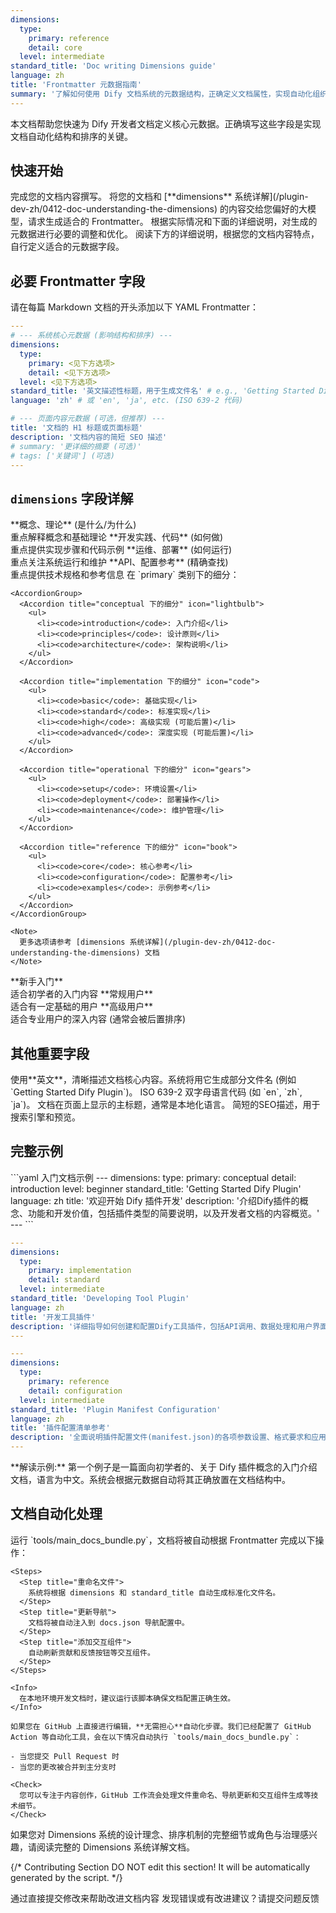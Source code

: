 ```yaml
---
dimensions:
  type:
    primary: reference
    detail: core
  level: intermediate
standard_title: 'Doc writing Dimensions guide'
language: zh
title: 'Frontmatter 元数据指南'
summary: '了解如何使用 Dify 文档系统的元数据结构，正确定义文档属性，实现自动化组织和排序。'
---
```


本文档帮助您快速为 Dify 开发者文档定义核心元数据。正确填写这些字段是实现文档自动化结构和排序的关键。

## 快速开始

<Tabs>
  <Tab title="使用大模型辅助">
    <Steps>
      <Step title="准备文档内容">
        完成您的文档内容撰写。
      </Step>
      <Step title="使用AI生成元数据">
        将您的文档和 [**dimensions** 系统详解](/plugin-dev-zh/0412-doc-understanding-the-dimensions) 的内容交给您偏好的大模型，请求生成适合的 Frontmatter。
      </Step>
      <Step title="手动优化">
        根据实际情况和下面的详细说明，对生成的元数据进行必要的调整和优化。
      </Step>
    </Steps>
  </Tab>
  <Tab title="手动定义">
    阅读下方的详细说明，根据您的文档内容特点，自行定义适合的元数据字段。
  </Tab>
</Tabs>

## 必要 Frontmatter 字段

请在每篇 Markdown 文档的开头添加以下 YAML Frontmatter：

```yaml
---
# --- 系统核心元数据 (影响结构和排序) ---
dimensions:
  type:
    primary: <见下方选项>
    detail: <见下方选项>
  level: <见下方选项>
standard_title: '英文描述性标题，用于生成文件名' # e.g., 'Getting Started Dify Plugin'
language: 'zh' # 或 'en', 'ja', etc. (ISO 639-2 代码)

# --- 页面内容元数据 (可选，但推荐) ---
title: '文档的 H1 标题或页面标题'
description: '文档内容的简短 SEO 描述'
# summary: '更详细的摘要 (可选)'
# tags: ['关键词'] (可选)
---
```

## `dimensions` 字段详解

<Tabs>
  <Tab title="type.primary">
    <CardGroup cols={2}>
      <Card title="conceptual" icon="lightbulb">
        **概念、理论** (是什么/为什么)
        <br />重点解释概念和基础理论
      </Card>
      <Card title="implementation" icon="code">
        **开发实践、代码** (如何做)
        <br />重点提供实现步骤和代码示例
      </Card>
      <Card title="operational" icon="gears">
        **运维、部署** (如何运行)
        <br />重点关注系统运行和维护
      </Card>
      <Card title="reference" icon="book">
        **API、配置参考** (精确查找)
        <br />重点提供技术规格和参考信息
      </Card>
    </CardGroup>
  </Tab>
  
  <Tab title="type.detail">
    在 `primary` 类别下的细分：
    
    <AccordionGroup>
      <Accordion title="conceptual 下的细分" icon="lightbulb">
        <ul>
          <li><code>introduction</code>: 入门介绍</li>
          <li><code>principles</code>: 设计原则</li>
          <li><code>architecture</code>: 架构说明</li>
        </ul>
      </Accordion>
      
      <Accordion title="implementation 下的细分" icon="code">
        <ul>
          <li><code>basic</code>: 基础实现</li>
          <li><code>standard</code>: 标准实现</li>
          <li><code>high</code>: 高级实现 (可能后置)</li>
          <li><code>advanced</code>: 深度实现 (可能后置)</li>
        </ul>
      </Accordion>
      
      <Accordion title="operational 下的细分" icon="gears">
        <ul>
          <li><code>setup</code>: 环境设置</li>
          <li><code>deployment</code>: 部署操作</li>
          <li><code>maintenance</code>: 维护管理</li>
        </ul>
      </Accordion>
      
      <Accordion title="reference 下的细分" icon="book">
        <ul>
          <li><code>core</code>: 核心参考</li>
          <li><code>configuration</code>: 配置参考</li>
          <li><code>examples</code>: 示例参考</li>
        </ul>
      </Accordion>
    </AccordionGroup>
    
    <Note>
      更多选项请参考 [dimensions 系统详解](/plugin-dev-zh/0412-doc-understanding-the-dimensions) 文档
    </Note>
  </Tab>
  
  <Tab title="level">
    <CardGroup cols={3}>
      <Card title="beginner" icon="seedling">
        **新手入门**
        <br />适合初学者的入门内容
      </Card>
      <Card title="intermediate" icon="tree">
        **常规用户**
        <br />适合有一定基础的用户
      </Card>
      <Card title="advanced" icon="mountain">
        **高级用户**
        <br />适合专业用户的深入内容 (通常会被后置排序)
      </Card>
    </CardGroup>
  </Tab>
</Tabs>

## 其他重要字段

<ResponseField name="standard_title" type="string" required>
  使用**英文**，清晰描述文档核心内容。系统将用它生成部分文件名 (例如 `Getting Started Dify Plugin`)。
</ResponseField>

<ResponseField name="language" type="string" required>
  ISO 639-2 双字母语言代码 (如 `en`, `zh`, `ja`)。
</ResponseField>

<ResponseField name="title" type="string" recommended>
  文档在页面上显示的主标题，通常是本地化语言。
</ResponseField>

<ResponseField name="description" type="string" recommended>
  简短的SEO描述，用于搜索引擎和预览。
</ResponseField>

## 完整示例

<CodeGroup>
  ```yaml 入门文档示例
  ---
  dimensions:
    type:
      primary: conceptual
      detail: introduction
    level: beginner
  standard_title: 'Getting Started Dify Plugin'
  language: zh
  title: '欢迎开始 Dify 插件开发'
  description: '介绍Dify插件的概念、功能和开发价值，包括插件类型的简要说明，以及开发者文档的内容概览。'
  ---
  ```

  ```yaml 工具开发文档示例
  ---
  dimensions:
    type:
      primary: implementation
      detail: standard
    level: intermediate
  standard_title: 'Developing Tool Plugin'
  language: zh
  title: '开发工具插件'
  description: '详细指导如何创建和配置Dify工具插件，包括API调用、数据处理和用户界面集成方面的实践指南。'
  ---
  ```

  ```yaml 参考文档示例
  ---
  dimensions:
    type:
      primary: reference
      detail: configuration
    level: intermediate
  standard_title: 'Plugin Manifest Configuration'
  language: zh
  title: '插件配置清单参考'
  description: '全面说明插件配置文件(manifest.json)的各项参数设置、格式要求和应用场景。'
  ---
  ```
</CodeGroup>

<Tip>
  **解读示例:** 第一个例子是一篇面向初学者的、关于 Dify 插件概念的入门介绍文档，语言为中文。系统会根据元数据自动将其正确放置在文档结构中。
</Tip>

## 文档自动化处理

<Tabs>
  <Tab title="本地开发">
    运行 `tools/main_docs_bundle.py`，文档将被自动根据 Frontmatter 完成以下操作：
    
    <Steps>
      <Step title="重命名文件">
        系统将根据 dimensions 和 standard_title 自动生成标准化文件名。
      </Step>
      <Step title="更新导航">
        文档将被自动注入到 docs.json 导航配置中。
      </Step>
      <Step title="添加交互组件">
        自动刷新贡献和反馈按钮等交互组件。
      </Step>
    </Steps>
    
    <Info>
      在本地环境开发文档时，建议运行该脚本确保文档配置正确生效。
    </Info>
  </Tab>
  
  <Tab title="GitHub 编辑">
    
    如果您在 GitHub 上直接进行编辑，**无需担心**自动化步骤。我们已经配置了 GitHub Action 等自动化工具，会在以下情况自动执行 `tools/main_docs_bundle.py`：
    
    - 当您提交 Pull Request 时
    - 当您的更改被合并到主分支时
    
    <Check>
      您可以专注于内容创作，GitHub 工作流会处理文件重命名、导航更新和交互组件生成等技术细节。
    </Check>
  </Tab>
</Tabs>

<Card title="想了解更多？" icon="book-open" href="/plugin-dev-zh/0412-doc-understanding-the-dimensions">
  如果您对 Dimensions 系统的设计理念、排序机制的完整细节或角色与治理感兴趣，请阅读完整的 Dimensions 系统详解文档。
</Card>

{/*
Contributing Section
DO NOT edit this section!
It will be automatically generated by the script.
*/}

<CardGroup cols="2">
    <Card
        title="编辑此页面"
        icon="pen-to-square"
        href="https://github.com/langgenius/dify-docs/edit/main/plugin-dev-zh/0412-doc-writing-dimensions-guide.mdx"
    >
        通过直接提交修改来帮助改进文档内容
    </Card>
    <Card
        title="提交问题"
        icon="github"
        href="https://github.com/langgenius/dify-docs/issues/new?title=文档问题%3A%20doc-writing-dimensions-gu&body=%23%23%20问题描述%0A%3C%21--%20请简要描述您发现的问题%20--%3E%0A%0A%23%23%20页面链接%0Ahttps%3A%2F%2Fgithub.com%2Flanggenius%2Fdify-docs%2Fblob%2Fmain%2Fplugin-dev-zh%2F0412-doc-writing-dimensions-guide.mdx%0A%0A%23%23%20建议修改%0A%3C%21--%20如果有具体的修改建议，请在此说明%20--%3E%0A%0A%3C%21--%20感谢您对文档质量的关注！%20--%3E"
    >
        发现错误或有改进建议？请提交问题反馈
    </Card>
</CardGroup>
